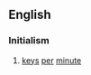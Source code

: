==English==

===Initialism===
{{en-initialism}}
# {{context|computing|typing|data entry}} [[keys]] [[per]] [[minute]]